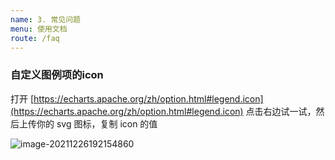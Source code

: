 ```yaml
---
name: 3. 常见问题
menu: 使用文档
route: /faq
---
```


### 自定义图例项的icon

打开 [https://echarts.apache.org/zh/option.html#legend.icon](https://echarts.apache.org/zh/option.html#legend.icon) 点击右边试一试，然后上传你的 svg 图标，复制 icon 的值

![image-20211226192154860](https://static.jindll.com/notes/image-20211226192154860.png)